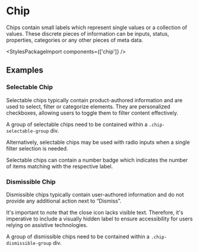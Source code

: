 
<Meta of={ChipStories} />

# Chip

<div className="lead">
  Chips contain small labels which represent single values or a collection of values. These discrete
  pieces of information can be inputs, status, properties, categories or any other pieces of meta
  data.
</div>

<Canvas sourceState="shown" of={ChipStories.Default} />
<div className="hide-col-default">
  <Controls of={ChipStories.Default} />
</div>

<StylesPackageImport components={['chip']} />

## Examples

### Selectable Chip

Selectable chips typically contain product-authored information and are used to select, filter or categorize elements.
They are personalized checkboxes, allowing users to toggle them to filter content effectively.

A group of selectable chips need to be contained within a `.chip-selectable-group` div.

<Canvas of={ChipStories.SelectableCheckboxChip} />

Alternatively, selectable chips may be used with radio inputs when a single filter selection is needed.

<Canvas of={ChipStories.SelectableRadioChip} />

Selectable chips can contain a number badge which indicates the number of items matching with the respective label.

<Canvas of={ChipStories.SelectableBadgeChip} />

### Dismissible Chip

Dismissible chips typically contain user-authored information and do not provide any additional action next to “Dismiss”.

It's important to note that the close icon lacks visible text.
Therefore, it's imperative to include a visually hidden label to ensure accessibility for users relying on assistive technologies.

A group of dismissible chips need to be contained within a `.chip-dismissible-group` div.

<Canvas sourceState="shown" of={ChipStories.Dismissible} />
